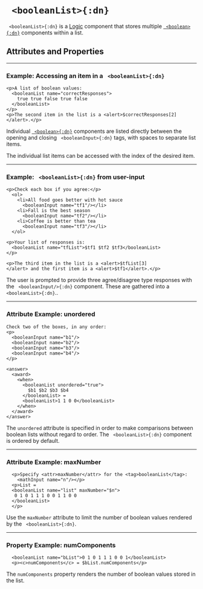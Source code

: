 


# ` <booleanList>{:dn}`

` <booleanList>{:dn}` is a [Logic](../document_structure/essentialConcepts#component-types)
component that stores multiple [` <boolean>{:dn}`](boolean.mdx) components within a list.

## Attributes and Properties 
 <AttrDisplay name='booleanList'/> 
 <PropDisplay name='booleanList'/>


---

### Example: Accessing an item in a ` <booleanList>{:dn}`


```doenet-example
<p>A list of boolean values: 
  <booleanList name="correctResponses">
    true true false true false
  </booleanList>
</p>
<p>The second item in the list is a <alert>$correctResponses[2]</alert>.</p>
```



Individual [` <boolean>{:dn}`](boolean.mdx) components are listed directly between the opening 
and closing ` <booleanInput>{:dn}` tags, with spaces to separate list items.

The individual list items can be accessed with 
the index of the desired item.



---

### Example: ` <booleanList>{:dn}` from user-input


```doenet-editor-horiz
<p>Check each box if you agree:</p>
  <ol>
    <li>All food goes better with hot sauce 
      <booleanInput name="tf1"/></li>
    <li>Fall is the best season 
      <booleanInput name="tf2"/></li>
    <li>Coffee is better than tea 
      <booleanInput name="tf3"/></li>
  </ol>

<p>Your list of responses is: 
  <booleanList name="tfList">$tf1 $tf2 $tf3</booleanList>
</p>

<p>The third item in the list is a <alert>$tfList[3]
</alert> and the first item is a <alert>$tf1</alert>.</p>
```

The user is prompted to provide three agree/disagree type responses with 
the ` <booleanInput/>{:dn}` component. 
These are gathered into a ` <booleanList>{:dn}`..

---

### Attribute Example: unordered


```doenet-editor-horiz
Check two of the boxes, in any order:
<p>
  <booleanInput name="b1"/>
  <booleanInput name="b2"/>
  <booleanInput name="b3"/>
  <booleanInput name="b4"/>
</p>

<answer>
  <award>
    <when>
      <booleanList unordered="true">
        $b1 $b2 $b3 $b4
      </booleanList> = 
      <booleanList>1 1 0 0</booleanList>
    </when>
  </award>
</answer>  
```


The `unordered` attribute is specified in order to make 
comparisons between boolean lists without regard to order.
The ` <booleanList>{:dn}` component is ordered by default.



---

### Attribute Example: maxNumber


```doenet-example
  <p>Specify <attr>maxNumber</attr> for the <tag>booleanList</tag>: 
    <mathInput name="n"/></p>
  <p>List = 
  <booleanList name="list" maxNumber="$n">
   0 1 0 1 1 1 0 0 1 1 0 0
  </booleanList>
  </p>
```



Use the `maxNumber` attribute to limit the number of boolean values 
rendered by the ` <booleanList>{:dn}`.

---

### Property Example: numComponents


```doenet-example
  <booleanList name="bList">0 1 0 1 1 1 0 0 1</booleanList>
  <p><c>numComponents</c> = $bList.numComponents</p>
```



The `numComponents` property renders the number of boolean values stored in the list.

